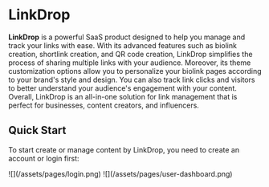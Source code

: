 
# LinkDrop

**LinkDrop** is a powerful SaaS product designed to help you manage and track your links with ease. With its advanced features such as biolink creation, shortlink creation, and QR code creation, LinkDrop simplifies the process of sharing multiple links with your audience. Moreover, its theme customization options allow you to personalize your biolink pages according to your brand's style and design. You can also track link clicks and visitors to better understand your audience's engagement with your content. Overall, LinkDrop is an all-in-one solution for link management that is perfect for businesses, content creators, and influencers.

## Quick Start


To start create or manage content by LinkDrop, you need to create an account or login first:

<div className='grid grid-cols-2 gap-6 mt-4'>
   <Card>
      ![](/assets/pages/login.png)
   </Card>

   <Card>
      ![](/assets/pages/user-dashboard.png)
   </Card>
</div>
